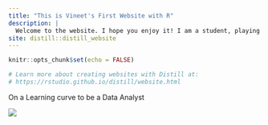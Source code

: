 ```yaml
---
title: "This is Vineet's First Website with R"
description: |
  Welcome to the website. I hope you enjoy it! I am a student, playing in R
site: distill::distill_website
---
```


```r
knitr::opts_chunk$set(echo = FALSE)

# Learn more about creating websites with Distill at:
# https://rstudio.github.io/distill/website.html

```

On a Learning curve to be a Data Analyst

![](https://media.giphy.com/media/9rtpurjbqiqZXbBBet/giphy.gif)